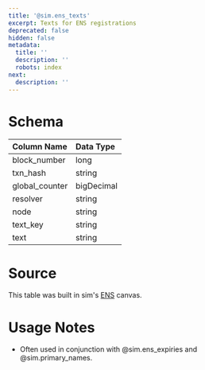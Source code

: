 ```yaml
---
title: '@sim.ens_texts'
excerpt: Texts for ENS registrations
deprecated: false
hidden: false
metadata:
  title: ''
  description: ''
  robots: index
next:
  description: ''
---
```

# Schema

| Column Name     | Data Type  |
| :-------------- | :--------- |
| block\_number   | long       |
| txn\_hash       | string     |
| global\_counter | bigDecimal |
| resolver        | string     |
| node            | string     |
| text\_key       | string     |
| text            | string     |

# Source

This table was built in sim's [ENS](https://studio.sim.io/canvases/ad066093-0995-4523-af13-9f8d8cff081d) canvas.

# Usage Notes

* Often used in conjunction with @sim.ens\_expiries and @sim.primary\_names.
